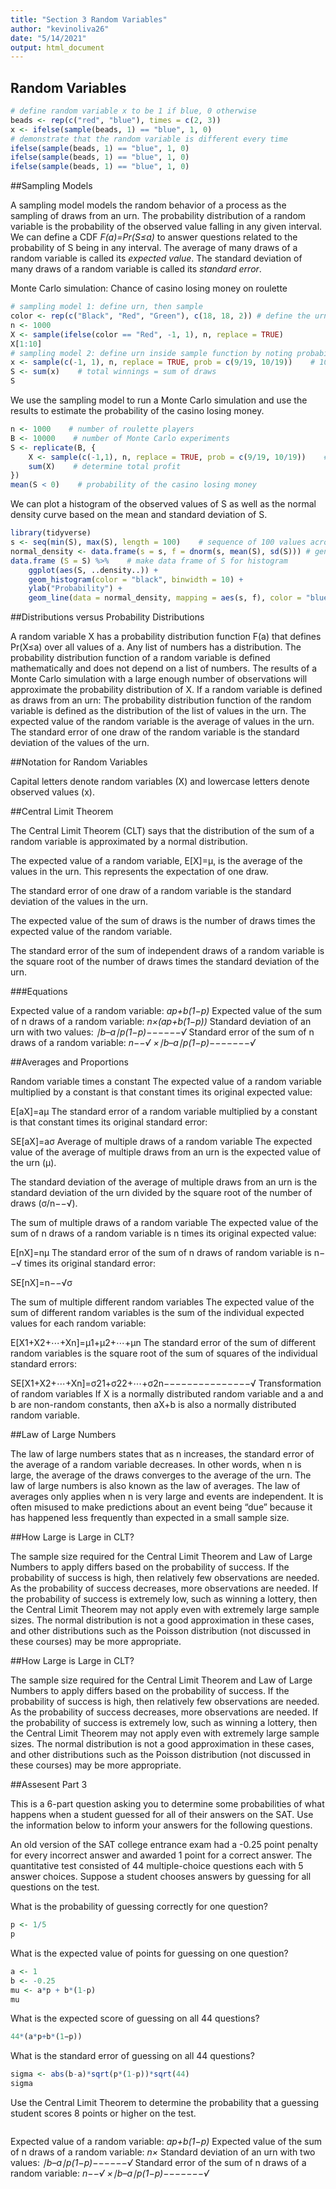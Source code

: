 ```yaml
---
title: "Section 3 Random Variables"
author: "kevinoliva26"
date: "5/14/2021"
output: html_document
---
```


## Random Variables

```r
# define random variable x to be 1 if blue, 0 otherwise
beads <- rep(c("red", "blue"), times = c(2, 3))
x <- ifelse(sample(beads, 1) == "blue", 1, 0)
# demonstrate that the random variable is different every time
ifelse(sample(beads, 1) == "blue", 1, 0)
ifelse(sample(beads, 1) == "blue", 1, 0)
ifelse(sample(beads, 1) == "blue", 1, 0)
```

##Sampling Models

A sampling model models the random behavior of a process as the sampling of draws from an urn.
The probability distribution of a random variable is the probability of the observed value falling in any given interval.
We can define a CDF  *F(a)=Pr(S≤a)*  to answer questions related to the probability of S being in any interval.
The average of many draws of a random variable is called its *expected value*.
The standard deviation of many draws of a random variable is called its *standard error*.

Monte Carlo simulation: Chance of casino losing money on roulette
```r
# sampling model 1: define urn, then sample
color <- rep(c("Black", "Red", "Green"), c(18, 18, 2)) # define the urn for the sampling model
n <- 1000
X <- sample(ifelse(color == "Red", -1, 1), n, replace = TRUE)
X[1:10]
# sampling model 2: define urn inside sample function by noting probabilities
x <- sample(c(-1, 1), n, replace = TRUE, prob = c(9/19, 10/19))    # 1000 independent draws
S <- sum(x)    # total winnings = sum of draws
S
```

We use the sampling model to run a Monte Carlo simulation and use the results to estimate the probability of the casino losing money.
```r
n <- 1000    # number of roulette players
B <- 10000    # number of Monte Carlo experiments
S <- replicate(B, {
    X <- sample(c(-1,1), n, replace = TRUE, prob = c(9/19, 10/19))    # simulate 1000 spins
    sum(X)    # determine total profit
})
mean(S < 0)    # probability of the casino losing money
```

We can plot a histogram of the observed values of S as well as the normal density curve based on the mean and standard deviation of S.
```r
library(tidyverse)
s <- seq(min(S), max(S), length = 100)    # sequence of 100 values across range of S
normal_density <- data.frame(s = s, f = dnorm(s, mean(S), sd(S))) # generate normal density for S
data.frame (S = S) %>%    # make data frame of S for histogram
    ggplot(aes(S, ..density..)) +
    geom_histogram(color = "black", binwidth = 10) +
    ylab("Probability") +
    geom_line(data = normal_density, mapping = aes(s, f), color = "blue")
```

##Distributions versus Probability Distributions

A random variable X has a probability distribution function F(a) that defines Pr(X≤a) over all values of a.
Any list of numbers has a distribution. The probability distribution function of a random variable is defined mathematically and does not depend on a list of numbers.
The results of a Monte Carlo simulation with a large enough number of observations will approximate the probability distribution of X.
If a random variable is defined as draws from an urn:
The probability distribution function of the random variable is defined as the distribution of the list of values in the urn.
The expected value of the random variable is the average of values in the urn.
The standard error of one draw of the random variable is the standard deviation of the values of the urn.

##Notation for Random Variables

Capital letters denote random variables (X) and lowercase letters denote observed values (x).

##Central Limit Theorem

The Central Limit Theorem (CLT) says that the distribution of the sum of a random variable is approximated by a normal distribution.

The expected value of a random variable, E[X]=μ, is the average of the values in the urn. This represents the expectation of one draw. 

The standard error of one draw of a random variable is the standard deviation of the values in the urn.

The expected value of the sum of draws is the number of draws times the expected value of the random variable. 

The standard error of the sum of independent draws of a random variable is the square root of the number of draws times the standard deviation of the urn. 

###Equations

Expected value of a random variable: 
*ap+b(1−p)*
Expected value of the sum of n draws of a random variable: 
*n×(ap+b(1−p))*
Standard deviation of an urn with two values: 
*∣b–a∣p(1−p)−−−−−−√*
Standard error of the sum of n draws of a random variable:
*n−−√ ×∣b–a∣p(1−p)−−−−−−−√*

##Averages and Proportions

Random variable times a constant
The expected value of a random variable multiplied by a constant is that constant times its original expected value:

E[aX]=aμ
The standard error of a random variable multiplied by a constant is that constant times its original standard error:

SE[aX]=aσ
Average of multiple draws of a random variable
The expected value of the average of multiple draws from an urn is the expected value of the urn (μ).

The standard deviation of the average of multiple draws from an urn is the standard deviation of the urn divided by the square root of the number of draws (σ/n−−√).

The sum of multiple draws of a random variable
The expected value of the sum of n draws of a random variable is n times its original expected value:

E[nX]=nμ
The standard error of the sum of n draws of random variable is n−−√ times its original standard error:

SE[nX]=n−−√σ

The sum of multiple different random variables
The expected value of the sum of different random variables is the sum of the individual expected values for each random variable:

E[X1+X2+⋯+Xn]=μ1+μ2+⋯+μn
The standard error of the sum of different random variables is the square root of the sum of squares of the individual standard errors:

SE[X1+X2+⋯+Xn]=σ21+σ22+⋯+σ2n−−−−−−−−−−−−−−−√
Transformation of random variables
If X is a normally distributed random variable and a and b are non-random constants, then aX+b is also a normally distributed random variable.

##Law of Large Numbers

The law of large numbers states that as n increases, the standard error of the average of a random variable decreases. In other words, when n is large, the average of the draws converges to the average of the urn.
The law of large numbers is also known as the law of averages.
The law of averages only applies when n is very large and events are independent. It is often misused to make predictions about an event being "due" because it has happened less frequently than expected in a small sample size.

##How Large is Large in CLT?

The sample size required for the Central Limit Theorem and Law of Large Numbers to apply differs based on the probability of success.
If the probability of success is high, then relatively few observations are needed.
As the probability of success decreases, more observations are needed.
If the probability of success is extremely low, such as winning a lottery, then the Central Limit Theorem may not apply even with extremely large sample sizes. The normal distribution is not a good approximation in these cases, and other distributions such as the Poisson distribution (not discussed in these courses) may be more appropriate.

##How Large is Large in CLT?

The sample size required for the Central Limit Theorem and Law of Large Numbers to apply differs based on the probability of success.
If the probability of success is high, then relatively few observations are needed.
As the probability of success decreases, more observations are needed.
If the probability of success is extremely low, such as winning a lottery, then the Central Limit Theorem may not apply even with extremely large sample sizes. The normal distribution is not a good approximation in these cases, and other distributions such as the Poisson distribution (not discussed in these courses) may be more appropriate.

##Assesent Part 3

This is a 6-part question asking you to determine some probabilities of what happens when a student guessed for all of their answers on the SAT. Use the information below to inform your answers for the following questions.

An old version of the SAT college entrance exam had a -0.25 point penalty for every incorrect answer and awarded 1 point for a correct answer. The quantitative test consisted of 44 multiple-choice questions each with 5 answer choices. Suppose a student chooses answers by guessing for all questions on the test.

What is the probability of guessing correctly for one question?
```r
p <- 1/5
p
```

What is the expected value of points for guessing on one question?
```r
a <- 1
b <- -0.25
mu <- a*p + b*(1-p)
mu
```

What is the expected score of guessing on all 44 questions?
```r
44*(a*p+b*(1−p))
```

What is the standard error of guessing on all 44 questions?
```r
sigma <- abs(b-a)*sqrt(p*(1-p))*sqrt(44)
sigma
```

Use the Central Limit Theorem to determine the probability that a guessing student scores 8 points or higher on the test.
```r

```


Expected value of a random variable: 
*ap+b(1−p)*
Expected value of the sum of n draws of a random variable: 
*n×*
Standard deviation of an urn with two values: 
*∣b–a∣p(1−p)−−−−−−√*
Standard error of the sum of n draws of a random variable:
*n−−√ ×∣b–a∣p(1−p)−−−−−−−√*